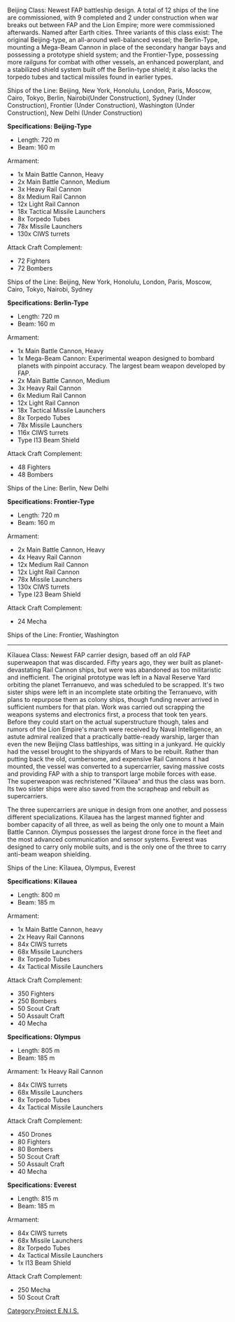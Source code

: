 Beijing Class: Newest FAP battleship design. A total of 12 ships of the line are commissioned, with 9 completed and 2 under construction when war breaks out between FAP and the Lion Empire; more were commissioned afterwards. Named after Earth cities. Three variants of this class exist: The original Beijing-type, an all-around well-balanced vessel; the Berlin-Type,  mounting a Mega-Beam Cannon in place of the secondary hangar bays and possessing a prototype shield system; and the Frontier-Type, possessing more railguns for combat with other vessels, an enhanced powerplant, and a stabilized shield system built off the Berlin-type shield; it also lacks the torpedo tubes and tactical missiles found in earlier types.

Ships of the Line: Beijing, New York, Honolulu, London, Paris, Moscow, Cairo, Tokyo, Berlin, Nairobi(Under Construction), Sydney (Under Construction), Frontier (Under Construction), Washington (Under Construction), New Delhi (Under Construction)

'''Specifications: Beijing-Type'''
*Length: 720 m
*Beam: 160 m

Armament:
*1x Main Battle Cannon, Heavy
*2x Main Battle Cannon, Medium
*3x Heavy Rail Cannon
*8x Medium Rail Cannon
*12x Light Rail Cannon
*18x Tactical Missile Launchers
*8x Torpedo Tubes
*78x Missile Launchers
*130x CIWS turrets

Attack Craft Complement:
*72 Fighters
*72 Bombers

Ships of the Line: Beijing, New York, Honolulu, London, Paris, Moscow, Cairo, Tokyo, Nairobi, Sydney

'''Specifications: Berlin-Type'''
*Length: 720 m
*Beam: 160 m

Armament:
*1x Main Battle Cannon, Heavy
*1x Mega-Beam Cannon: Experimental weapon designed to bombard planets with pinpoint accuracy. The largest beam weapon developed by FAP.
*2x Main Battle Cannon, Medium
*3x Heavy Rail Cannon
*6x Medium Rail Cannon
*12x Light Rail Cannon
*18x Tactical Missile Launchers
*8x Torpedo Tubes
*78x Missile Launchers
*116x CIWS turrets
*Type I13 Beam Shield

Attack Craft Complement:
*48 Fighters
*48 Bombers

Ships of the Line: Berlin, New Delhi

'''Specifications: Frontier-Type'''
*Length: 720 m
*Beam: 160 m

Armament:
*2x Main Battle Cannon, Heavy
*4x Heavy Rail Cannon 
*12x Medium Rail Cannon
*12x Light Rail Cannon
*78x Missile Launchers
*130x CIWS turrets
*Type I23 Beam Shield

Attack Craft Complement:
*24 Mecha

Ships of the Line: Frontier, Washington
----

Kīlauea Class: Newest FAP carrier design, based off an old FAP superweapon that was discarded. Fifty years ago, they wer built as planet-devastating Rail Cannon ships, but were was abandoned as too militaristic and inefficient. The original prototype was left in a Naval Reserve Yard orbiting the planet Terranuevo, and was scheduled to be scrapped. It's two sister ships were left in an incomplete state orbiting the Terranuevo, with plans to repurpose them as colony ships, though funding never arrived in sufficient numbers for that plan. Work was carried out scrapping the weapons systems and electronics first, a process that took ten years. Before they could start on the actual superstructure though, tales and rumors of the Lion Empire's march were received by Naval Intelligence, an astute admiral realized that a practically battle-ready warship, larger than even the new Beijing Class battleships, was sitting in a junkyard. He quickly had the vessel brought to the shipyards of Mars to be rebuilt. Rather than putting back the old, cumbersome, and expensive Rail Cannons it had mounted, the vessel was converted to a supercarrier, saving massive costs and providing FAP with a ship to transport large mobile forces with ease. The superweapon was rechristened "Kīlauea" and thus the class was born. Its two sister ships were also saved from the scrapheap and rebuilt as supercarriers.

The three supercarriers are unique in design from one another, and possess different specializations. Kīlauea has the largest manned fighter and bomber capacity of all three, as well as being the only one to mount a Main Battle Cannon. Olympus possesses the largest drone force in the fleet and the most advanced communication and sensor systems. Everest was designed to carry only mobile suits, and is the only one of the three to carry anti-beam weapon shielding.

Ships of the Line: Kīlauea, Olympus, Everest

'''Specifications: Kīlauea'''
*Length: 800 m
*Beam: 185 m

Armament:
*1x Main Battle Cannon, heavy
*2x Heavy Rail Cannons
*84x CIWS turrets
*68x Missile Launchers
*8x Torpedo Tubes
*4x Tactical Missile Launchers

Attack Craft Complement:
*350 Fighters
*250 Bombers
*50 Scout Craft
*50 Assault Craft
*40 Mecha

'''Specifications: Olympus'''
*Length: 805 m
*Beam: 185 m

Armament:
1x Heavy Rail Cannon
*84x CIWS turrets
*68x Missile Launchers
*8x Torpedo Tubes
*4x Tactical Missile Launchers

Attack Craft Complement:
*450 Drones
*80 Fighters
*80 Bombers
*50 Scout Craft
*50 Assault Craft
*40 Mecha

'''Specifications: Everest'''
*Length: 815 m
*Beam: 185 m

Armament:
*84x CIWS turrets
*68x Missile Launchers
*8x Torpedo Tubes
*4x Tactical Missile Launchers
*1x I13 Beam Shield

Attack Craft Complement:
*250 Mecha
*50 Scout Craft
{{PENISMecha}}
[[Category:Project E.N.I.S.]]